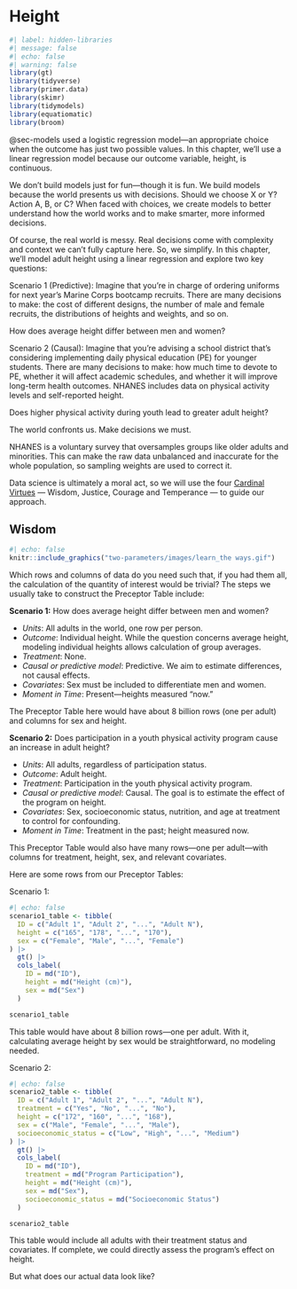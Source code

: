# Height

```r
#| label: hidden-libraries
#| message: false
#| echo: false
#| warning: false
library(gt)
library(tidyverse)
library(primer.data)
library(skimr)
library(tidymodels)
library(equatiomatic)
library(broom)
```

@sec-models used a logistic regression model—an appropriate choice when the outcome has just two possible values. In this chapter, we’ll use a linear regression model because our outcome variable, height, is continuous.

We don’t build models just for fun—though it is fun. We build models because the world presents us with decisions. Should we choose X or Y? Action A, B, or C? When faced with choices, we create models to better understand how the world works and to make smarter, more informed decisions.

Of course, the real world is messy. Real decisions come with complexity and context we can’t fully capture here. So, we simplify. In this chapter, we’ll model adult height using a linear regression and explore two key questions:

Scenario 1 (Predictive): 
Imagine that you're in charge of ordering uniforms for next year’s Marine Corps bootcamp recruits. There are many decisions to make: the cost of different designs, the number of male and female recruits, the distributions of heights and weights, and so on.

How does average height differ between men and women?

Scenario 2 (Causal):
Imagine that you're advising a school district that’s considering implementing daily physical education (PE) for younger students. There are many decisions to make: how much time to devote to PE, whether it will affect academic schedules, and whether it will improve long-term health outcomes. NHANES includes data on physical activity levels and self-reported height.

Does higher physical activity during youth lead to greater adult height?

The world confronts us. Make decisions we must.

NHANES is a voluntary survey that oversamples groups like older adults and minorities. This can make the raw data unbalanced and inaccurate for the whole population, so sampling weights are used to correct it.

Data science is ultimately a moral act, so we will use the four [Cardinal Virtues](https://en.wikipedia.org/wiki/Cardinal_virtues) --- Wisdom, Justice, Courage and Temperance --- to guide our approach.  

## Wisdom

```r
#| echo: false
knitr::include_graphics("two-parameters/images/learn_the ways.gif")
```


Which rows and columns of data do you need such that, if you had them all, the calculation of the quantity of interest would be trivial? The steps we usually take to construct the Preceptor Table include:

**Scenario 1:** How does average height differ between men and women?

* *Units*: All adults in the world, one row per person.
* *Outcome*: Individual height. While the question concerns average height, modeling individual heights allows calculation of group averages.
* *Treatment*: None.
* *Causal or predictive model*: Predictive. We aim to estimate differences, not causal effects.
* *Covariates*: Sex must be included to differentiate men and women.
* *Moment in Time*: Present—heights measured “now.”

The Preceptor Table here would have about 8 billion rows (one per adult) and columns for sex and height.



**Scenario 2:** Does participation in a youth physical activity program cause an increase in adult height?

* *Units*: All adults, regardless of participation status.
* *Outcome*: Adult height.
* *Treatment*: Participation in the youth physical activity program.
* *Causal or predictive model*: Causal. The goal is to estimate the effect of the program on height.
* *Covariates*: Sex, socioeconomic status, nutrition, and age at treatment to control for confounding.
* *Moment in Time*: Treatment in the past; height measured now.

This Preceptor Table would also have many rows—one per adult—with columns for treatment, height, sex, and relevant covariates.

Here are some rows from our Preceptor Tables: 

Scenario 1:
```r
#| echo: false
scenario1_table <- tibble(
  ID = c("Adult 1", "Adult 2", "...", "Adult N"),
  height = c("165", "178", "...", "170"),
  sex = c("Female", "Male", "...", "Female")
) |>
  gt() |>
  cols_label(
    ID = md("ID"),
    height = md("Height (cm)"),
    sex = md("Sex")
  )

scenario1_table
```

This table would have about 8 billion rows—one per adult. With it, calculating average height by sex would be straightforward, no modeling needed. 

Scenario 2:

```r
#| echo: false
scenario2_table <- tibble(
  ID = c("Adult 1", "Adult 2", "...", "Adult N"),
  treatment = c("Yes", "No", "...", "No"),
  height = c("172", "160", "...", "168"),
  sex = c("Male", "Female", "...", "Male"),
  socioeconomic_status = c("Low", "High", "...", "Medium")
) |>
  gt() |>
  cols_label(
    ID = md("ID"),
    treatment = md("Program Participation"),
    height = md("Height (cm)"),
    sex = md("Sex"),
    socioeconomic_status = md("Socioeconomic Status")
  )

scenario2_table
```

This table would include all adults with their treatment status and covariates. If complete, we could directly assess the program’s effect on height.

But what does our actual data look like?

